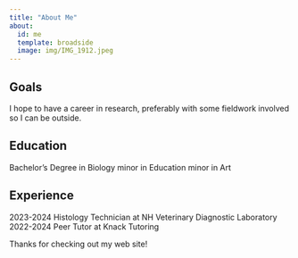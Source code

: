 ```yaml
---
title: "About Me"
about:
  id: me
  template: broadside
  image: img/IMG_1912.jpeg
---
```


:::{#me}

## Goals
I hope to have a career in research, preferably with some fieldwork involved so I can be outside. 

## Education
Bachelor's Degree in Biology
minor in Education
minor in Art

## Experience
2023-2024 Histology Technician at NH Veterinary Diagnostic Laboratory
2022-2024 Peer Tutor at Knack Tutoring

:::

Thanks for checking out my web site!
